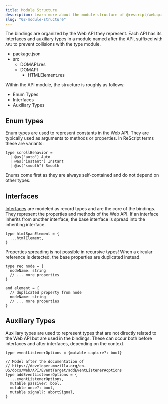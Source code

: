 ```yaml
---
title: Module Structure
description: Learn more about the module structure of @rescript/webapi.
slug: "02-module-structure"
---
```



The bindings are organized by the Web API they represent. Each API has its interfaces and auxiliary types in a module named after the API, suffixed with `API` to prevent collisions with the type module.

<FileTree>

- package.json
- src
  - DOMAPI.res
  - DOMAPI
    - HTMLElement.res

</FileTree>

Within the API module, the structure is roughly as follows:

- Enum Types
- Interfaces
- Auxiliary Types

## Enum types

Enum types are used to represent constants in the Web API. They are typically used as arguments to methods or properties.
In ReScript terms these are variants:

```ReScript
type scrollBehavior =
  | @as("auto") Auto
  | @as("instant") Instant
  | @as("smooth") Smooth
```

Enums come first as they are always self-contained and do not depend on other types.

## Interfaces

[Interfaces](https://developer.mozilla.org/en-US/docs/Web/API#interfaces) are modeled as record types and are the core of the bindings.
They represent the properties and methods of the Web API. If an interface inherits from another interface, the base interface is spread into the inheriting interface.

```ReScript
type htmlSpanElement = {
  ...htmlElement,
}
```

<Aside>
  Properties spreading is not possible in recursive types! When a circular
  reference is detected, the base properties are duplicated instead.
</Aside>

```ReScript
type rec node = {
  nodeName: string
  // ... more properties
}

and element = {
  // duplicated property from node
  nodeName: string
  // ... more properties
}
```

## Auxiliary Types

Auxiliary types are used to represent types that are not directly related to the Web API but are used in the bindings.
These can occur both before interfaces and after interfaces, depending on the context.

```ReScript
type eventListenerOptions = {mutable capture?: bool}

// Model after the documentation of
// https://developer.mozilla.org/en-US/docs/Web/API/EventTarget/addEventListener#options
type addEventListenerOptions = {
  ...eventListenerOptions,
  mutable passive?: bool,
  mutable once?: bool,
  mutable signal?: abortSignal,
}
```
